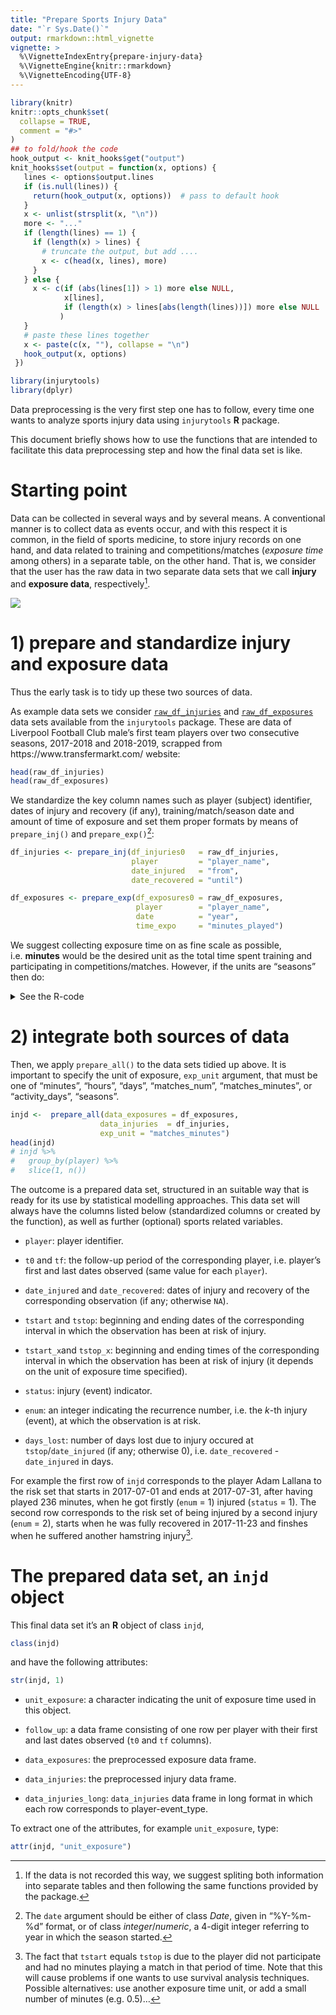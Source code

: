 ```yaml
---
title: "Prepare Sports Injury Data"
date: "`r Sys.Date()`"
output: rmarkdown::html_vignette
vignette: >
  %\VignetteIndexEntry{prepare-injury-data}
  %\VignetteEngine{knitr::rmarkdown}
  %\VignetteEncoding{UTF-8}
---
```


```r
library(knitr)
knitr::opts_chunk$set(
  collapse = TRUE,
  comment = "#>"
)
## to fold/hook the code
hook_output <- knit_hooks$get("output")
knit_hooks$set(output = function(x, options) {
   lines <- options$output.lines
   if (is.null(lines)) {
     return(hook_output(x, options))  # pass to default hook
   }
   x <- unlist(strsplit(x, "\n"))
   more <- "..."
   if (length(lines) == 1) {
     if (length(x) > lines) {
       # truncate the output, but add ....
       x <- c(head(x, lines), more)
     }
   } else {
     x <- c(if (abs(lines[1]) > 1) more else NULL,
            x[lines],
            if (length(x) > lines[abs(length(lines))]) more else NULL
           )
   }
   # paste these lines together
   x <- paste(c(x, ""), collapse = "\n")
   hook_output(x, options)
 })
```

```r
library(injurytools)
library(dplyr)
```

Data preprocessing is the very first step one has to follow, every time one wants to analyze sports injury data using `injurytools` **R** package.

This document briefly shows how to use the functions that are intended to facilitate this data preprocessing step and how the final data set is like.

# Starting point

Data can be collected in several ways and by several means. A conventional manner is to collect data as events occur, and with this respect it is common, in the field of sports medicine, to store injury records on one hand, and data related to training and competitions/matches (*exposure time* among others) in a separate table, on the other hand. That is, we consider that the user has the raw data in two separate data sets that we call **injury** and **exposure data**, respectively^[If the data is not recorded this way, we suggest spliting both information into separate tables and then following the same functions provided by the package.].

<!-- <img src="../man/figures/Illustration_data.pdf" alt="some text" width="4200" height="4200"> -->

![](../man/figures/Illustration_data.png)

# 1) prepare and standardize injury and exposure data 

Thus the early task is to tidy up these two sources of data.

As example data sets we consider [`raw_df_injuries`](https://lzumeta.github.io/injurytools/docs/reference/raw_df_injuries.html) and [`raw_df_exposures`](https://lzumeta.github.io/injurytools/docs/reference/raw_df_exposures.html) data sets available from the `injurytools` package. These are data of Liverpool Football Club male's first team players over two consecutive seasons, 2017-2018 and 2018-2019, scrapped from https://www.transfermarkt.com/ website:

```r
head(raw_df_injuries)
head(raw_df_exposures)
```

We standardize the key column names such as player (subject) identifier, dates of injury and recovery (if any), training/match/season date and amount of time of exposure and set them proper formats by means of `prepare_inj()` and `prepare_exp()`^[The `date` argument should be either of class *Date*, given in "%Y-%m-%d" format, or of class *integer*/*numeric*, a 4-digit integer referring to year in which the season started.]:  

```r
df_injuries <- prepare_inj(df_injuries0   = raw_df_injuries,
                           player         = "player_name",
                           date_injured   = "from",
                           date_recovered = "until")
```


```r
df_exposures <- prepare_exp(df_exposures0 = raw_df_exposures,
                            player        = "player_name",
                            date          = "year",
                            time_expo     = "minutes_played")
```

We suggest collecting exposure time on as fine scale as possible, i.e. **minutes** would be the desired unit as the total time spent training and participating in competitions/matches. However, if the units are "seasons" then do:

<details>

<summary>
  See the R-code 
</summary>

```r
## a possible way for the case that each row in exposure data correspond to a
## season and there is nor more information about time of exposure
raw_df_exposures$time_expo_aux <- 1 
df_exposures2 <- prepare_exp(df_exposures0 = raw_df_exposures,
                             player        = "player_name",
                             date          = "year",
                             time_expo     = "time_expo_aux")
injd <-  prepare_all(data_exposures = df_exposures2,
                     data_injuries  = df_injuries,
                     exp_unit = "seasons")
head(injd)
```
</details>

# 2) integrate both sources of data

Then, we apply `prepare_all()` to the data sets tidied up above. It is important to specify the unit of exposure, `exp_unit` argument, that must be one of "minutes", "hours", "days", "matches_num", "matches_minutes", or "activity_days", "seasons".

```r
injd <-  prepare_all(data_exposures = df_exposures,
                    data_injuries  = df_injuries,
                    exp_unit = "matches_minutes")
head(injd)
# injd %>% 
#   group_by(player) %>% 
#   slice(1, n())
```

The outcome is a prepared data set, structured in an suitable way that is ready for its use by statistical modelling approaches. This data set will always have the columns listed below (standardized columns or created by the function), as well as further (optional) sports related variables.

* `player`: player identifier.

* `t0` and `tf`: the follow-up period of the corresponding player, i.e. player's first and last dates observed (same value for each `player`).

* `date_injured` and `date_recovered`: dates of injury and recovery of the corresponding observation (if any; otherwise `NA`).

* `tstart` and `tstop`: beginning and ending dates of the corresponding interval in which the observation has been at risk of injury.

* `tstart_x`and `tstop_x`: beginning and ending times of the corresponding interval in which the observation has been at risk of injury (it depends on the unit of exposure time specified).

* `status`: injury (event) indicator.

* `enum`: an integer indicating the recurrence number, i.e. the $k$-th injury (event), at which the observation is at risk.

* `days_lost`: number of days lost due to injury occured at `tstop`/`date_injured` (if any; otherwise 0), i.e. `date_recovered` - `date_injured` in days.

For example the first row of `injd` corresponds to the player Adam Lallana to the risk set that starts in 2017-07-01 and ends at 2017-07-31, after having played 236 minutes, when he got firstly (`enum` = 1) injured (`status` = 1). The second row corresponds to the risk set of being injured by a second injury (`enum` = 2), starts when he was fully recovered in 2017-11-23 and finshes when he suffered another hamstring injury^[The fact that `tstart` equals `tstop` is due to the player did not participate and had no minutes playing a match in that period of time. Note that this will cause problems if one wants to use survival analysis techniques. Possible alternatives: use another exposure time unit, or add a small number of minutes (e.g. 0.5)...].  

# The prepared data set, an `injd` object

This final data set it's an **R** object of class `injd`,

```r
class(injd)
```
 
and have the following attributes:

```r
str(injd, 1)
```

* `unit_exposure`: a character indicating the unit of exposure time used in this object.

* `follow_up`: a data frame consisting of one row per player with their first and last dates observed (`t0` and `tf` columns).

* `data_exposures`: the preprocessed exposure data frame.

* `data_injuries`: the preprocessed injury data frame.

* `data_injuries_long`: `data_injuries` data frame in long format in which each row corresponds to player-event_type.

To extract one of the attributes, for example `unit_exposure`, type:

```r
attr(injd, "unit_exposure")
```

